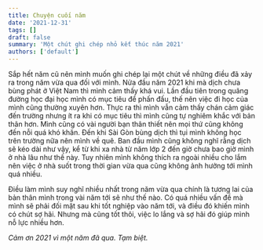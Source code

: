 ```yaml
---
title: Chuyện cuối năm
date: '2021-12-31'
tags: []
draft: false
summary: 'Một chút ghi chép nhỏ kết thúc năm 2021'
authors: ['default']
---
```


Sắp hết năm cũ nên mình muốn ghi chép lại một chút về những điều đã xảy ra trong năm vừa qua đối với mình. 
Nửa đầu năm 2021 khi mà dịch chưa bùng phát ở Việt Nam thì mình cảm thấy khá vui. 
Lần đầu tiên trong quãng đường học đại học mình có mục tiêu để phấn đấu, thế nên việc đi học của mình cũng thường xuyên hơn. 
Thực ra thì mình vẫn cảm thấy chán cảm giác đến trường nhưng ít ra khi có mục tiêu thì mình cũng tự nghiêm khắc với 
bản thân hơn. Mình cũng có vài người bạn thân thiết nên mọi thứ cũng không đến nỗi quá khó khăn. Đến khi Sài Gòn bùng 
dịch thì tụi mình không học trên trường nữa nên mình về quê. Ban đầu mình cũng không nghĩ rằng dịch sẽ kéo dài như vậy, 
kể từ khi xa nhà từ năm lớp 2 đến giờ chưa bao giờ mình ở nhà lâu như thế này. Tuy nhiên mình không thích ra ngoài nhiều 
cho lắm nên việc ở nhà suốt trong thời gian vừa qua cũng không ảnh hưởng tới mình quá nhiều. 

Điều làm mình suy nghĩ nhiều 
nhất trong năm vừa qua chính là tương lai của bản thân mình trong vài năm tới sẽ như thế nào. Có quá nhiều vấn đề mà mình 
sẽ phải đối mặt sau khi tốt nghiệp vào năm tới, và điều đó khiến mình có chút sợ hãi. Nhưng mà cũng tốt thôi, 
việc lo lắng và sợ hãi đó giúp mình nỗ lực nhiều hơn. 

*Cảm ơn 2021 vì một năm đã qua. Tạm biệt.*

